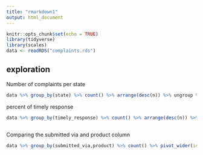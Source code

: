 ```yaml
---
title: "rmarkdown1"
output: html_document
---
```


```r
knitr::opts_chunk$set(echo = TRUE)
library(tidyverse)
library(scales)
data <- readRDS("complaints.rds")

```

## exploration
Number of complaints per state

```r
data %>% group_by(state) %>% count() %>% arrange(desc(n)) %>% ungroup %>% mutate(prop=percent(n/sum(n)))


```
percent of timely response

```r
data %>% group_by(timely_response) %>% count() %>% arrange(desc(n)) %>% ungroup %>% mutate(prop=percent(n/sum(n)))



```

Comparing the submitted via and product column
```r

data %>% group_by(submitted_via,product) %>% count() %>% pivot_wider(id_cols = submitted_via, names_from = product, values_from = n, values_fill = 0)



```

